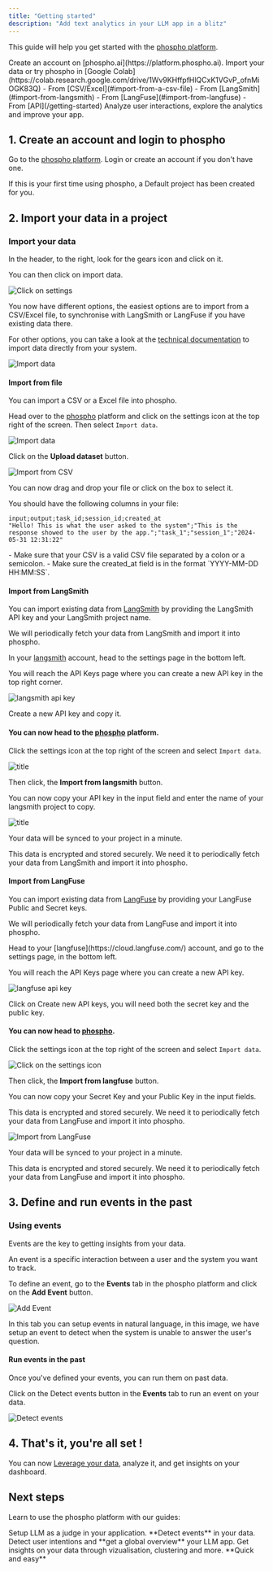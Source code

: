 ```yaml
---
title: "Getting started"
description: "Add text analytics in your LLM app in a blitz"
---
```


This guide will help you get started with the [phospho platform](https://platform.phospho.ai).

<Steps>
  <Step title="Create your phospho account">
    Create an account on [phospho.ai](https://platform.phospho.ai).
  </Step>
  <Step title="Import your data in a project">
    Import your data or try phospho in [Google Colab](https://colab.research.google.com/drive/1Wv9KHffpfHlQCxK1VGvP_ofnMiOGK83Q)
    - From [CSV/Excel](#import-from-a-csv-file)
    - From [LangSmith](#import-from-langsmith)
    - From [LangFuse](#import-from-langfuse)
    - From [API](/getting-started)
  </Step>
  <Step title="Setup events, and get insights on your dashboard">
    Analyze user interactions, explore the analytics and improve
    your app.
  </Step>
</Steps>

## 1. Create an account and login to phospho

Go to the [phospho platform](https://platform.phospho.ai/). Login or create an account if you don't have one.

<Info>
If this is your first time using phospho, a Default project has been created for you.
</Info>

## 2. Import your data in a project

### Import your data

In the header, to the right, look for the gears icon and click on it. 

You can then click on import data.

![Click on settings](../images/guides/getting_started/settings.png)

You now have different options, the easiest options are to import from a CSV/Excel file, to synchronise with LangSmith or LangFuse if you have existing data there.

For other options, you can take a look at the [technical documentation](/getting-started) to import data directly from your system.

![Import data](../images/guides/getting_started/import_data.png)

#### Import from file

You can import a CSV or a Excel file into phospho.

<Accordion title="How to import a CSV to phospho">

Head over to the [phospho](https://platform.phospho.ai) platform and click on the settings icon at the top right of the screen. Then select `Import data`.

![Import data](../images/import/import_data.png)

Click on the **Upload dataset** button.

![Import from CSV](../images/import/start_sending_data.png)

You can now drag and drop your file or click on the box to select it.

You should have the following columns in your file:

```csv
input;output;task_id;session_id;created_at
"Hello! This is what the user asked to the system";"This is the response showed to the user by the app.";"task_1";"session_1";"2024-05-31 12:31:22"
```

<Info>
- Make sure that your CSV is a valid CSV file separated by a colon or a semicolon.
- Make sure the created_at field is in the format `YYYY-MM-DD HH:MM:SS`.
</Info>

</Accordion>

#### Import from LangSmith

You can import existing data from [LangSmith](https://smith.langchain.com) by providing the LangSmith API key and your LangSmith project name.

We will periodically fetch your data from LangSmith and import it into phospho.

<Accordion title="How to connect LangSmith to phospho">

In your [langsmith](https://cloud.langsmith.com/) account, head to the settings page in the bottom left.

You will reach the API Keys page where you can create a new API key in the top right corner.

![langsmith api key](../images/import/api_key_langsmith.png)

Create a new API key and copy it.

#### You can now head to the [phospho](https://platform.phospho.ai) platform.

Click the settings icon at the top right of the screen and select `Import data`.

![title](../images/import/import_data.png)

Then click, the **Import from langsmith** button.

You can now copy your API key in the input field and enter the name of your langsmith project to copy.

![title](../images/import/start_sending_data.png)

Your data will be synced to your project in a minute. 

</Accordion>

<Note>
This data is encrypted and stored securely. We need it to periodically fetch your data from LangSmith and import it into phospho.
</Note>

#### Import from LangFuse

You can import existing data from [LangFuse](https://cloud.langfuse.com/) by providing your LangFuse Public and Secret keys.

We will periodically fetch your data from LangFuse and import it into phospho.

<Accordion title="How to connect LangFuse to phospho">
Head to your [langfuse](https://cloud.langfuse.com/) account, and go to the settings page, in the bottom left.

You will reach the API Keys page where you can create a new API key.

![langfuse api key](../images/import/langfuse_api_keys.png)

Click on Create new API keys, you will need both the secret key and the public key.

#### You can now head to [phospho](https://platform.phospho.ai).

Click the settings icon at the top right of the screen and select `Import data`.

![Click on the settings icon](../images/import/import_data.png)

Then click, the **Import from langfuse** button.

You can now copy your Secret Key and your Public Key in the input fields.

<Note>
This data is encrypted and stored securely. We need it to periodically fetch your data from LangFuse and import it into phospho.
</Note>

![Import from LangFuse](../images/import/start_sending_data.png)

Your data will be synced to your project in a minute. 
</Accordion>

<Note>
This data is encrypted and stored securely. We need it to periodically fetch your data from LangFuse and import it into phospho.
</Note>

## 3. Define and run events in the past

### Using events

Events are the key to getting insights from your data. 

An event is a specific interaction between a user and the system you want to track.

To define an event, go to the **Events** tab in the phospho platform and click on the **Add Event** button.

![Add Event](../images/guides/getting_started/add_event.png)

In this tab you can setup events in natural language, in this image, we have setup an event to detect when the system is unable to answer the user's question.

#### Run events in the past

Once you've defined your events, you can run them on past data.

Click on the Detect events button in the **Events** tab to run an event on your data.

![Detect events](../images/guides/getting_started/detect_events.png)

## 4. That's it, you're all set !

You can now [Leverage your data](/guides/leveraging-your-data), analyze it, and get insights on your dashboard.

## Next steps

Learn to use the phospho platform with our guides:

<CardGroup>
  <Card title="LLM as a judge" href="/guides/LLM-judge">
    Setup LLM as a judge in your application. **Detect events** in your data.
  </Card>
  <Card title="User Intentions" href="/guides/user-intentions">
    Detect user intentions and **get a global overview** your LLM app.
  </Card>
  <Card title="Understand your data" href="/guides/understand-your-data">
    Get insights on your data through vizualisation, clustering and more.
    **Quick and easy**
  </Card>
</CardGroup>
